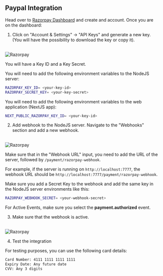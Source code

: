


## Paypal Integration

Head over to [Razorpay Dashboard](https://dashboard.razorpay.com/) and create and account.
Once you are on the dashboard:

1. Click on "Account & Settings" -> "API Keys" and generate a new key. (You will have the possibility to download the key or copy it).
<br/>
<Zoom>
<Image src="/web/razorpay/1.png" alt="Razorpay" width={1500} height={1500} />
</Zoom>


You will have a Key ID and a Key Secret.

You will need to add the following environment variables to the NodeJS server:

```bash
RAZORPAY_KEY_ID= <your-key-id>
RAZORPAY_SECRET_KEY= <your-key-secret>
```

You will need to add the following environment variables to the web application (NextJS app):

```bash
NEXT_PUBLIC_RAZORPAY_KEY_ID= <your-key-id>
```


2. Add webhook to the NodeJS server. Navigate to the "Webhooks" section and add a new webhook.
<br/>
<Zoom>
<Image src="/web/razorpay/2.png" alt="Razorpay" width={1500} height={1500} />
</Zoom>

Make sure that in the "Webhook URL" input, you need to add the URL of the server, followed by `/payment/razorpay-webhook`.

For example, if the server is running on `http://localhost:7777`, the webhook URL should be `http://localhost:7777/payment/razorpay-webhook`.

Make sure you add a Secret Key to the webhook and add the same key in the NodeJS server environments like this:

```bash
RAZORPAY_WEBHOOK_SECRET= <your-webhook-secret>
```

For Active Events, make sure you select the **payment.authorized** event.


3. Make sure that the webhook is active.
<br/>
<Zoom>
<Image src="/web/razorpay/3.png" alt="Razorpay" width={1500} height={1500} />
</Zoom>

4. Test the integration

For testing purposes, you can use the following card details:

```bash
Card Number: 4111 1111 1111 1111
Expiry Date: Any future date
CVV: Any 3 digits
```
